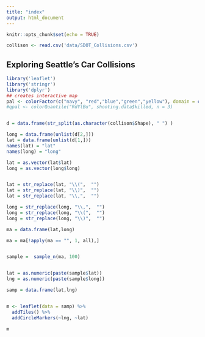 ```yaml
---
title: "index"
output: html_document
---
```


```r
knitr::opts_chunk$set(echo = TRUE)

collison <- read.csv('data/SDOT_Collisions.csv')
```

## Exploring Seattle's Car Collisions


```r
library('leaflet')
library('stringr')
library('dplyr')
## creates interactive map
pal <- colorFactor(c("navy", "red","blue","green","yellow"), domain = c("ship", "pirate"))
#qpal <- colorQuantile("RdYlBu", shooting.data$killed, n = 3)


d = data.frame(str_split(as.character(collison$Shape), " ") )

long = data.frame(unlist(d[2,]))
lat = data.frame(unlist(d[1,]))
names(lat) = "lat"
names(long) = "long"

lat = as.vector(lat$lat)
long = as.vector(long$long)


lat = str_replace(lat, "\\(",  "")
lat = str_replace(lat, "\\)",  "")
lat = str_replace(lat, "\\,",  "")

long = str_replace(long, "\\,",  "")
long = str_replace(long, "\\(",  "")
long = str_replace(long, "\\)",  "")

ma = data.frame(lat,long)

ma = ma[!apply(ma == "", 1, all),]


sample =  sample_n(ma, 100)


lat = as.numeric(paste(sample$lat))
lng = as.numeric(paste(sample$long))

samp = data.frame(lat,lng)


m <- leaflet(data = samp) %>%
  addTiles() %>% 
  addCircleMarkers(~lng, ~lat)

m

```




